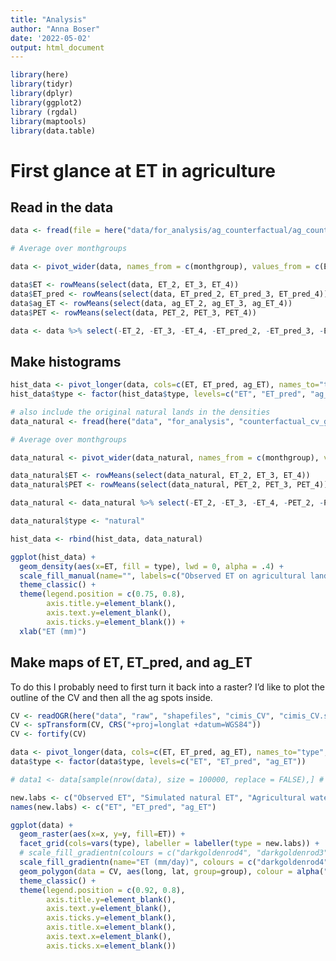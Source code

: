 ```yaml
---
title: "Analysis"
author: "Anna Boser"
date: '2022-05-02'
output: html_document
---
```


```r
library(here)
library(tidyr)
library(dplyr)
library(ggplot2)
library (rgdal)
library(maptools)
library(data.table)
```


# First glance at ET in agriculture 

## Read in the data
```r
data <- fread(file = here("data/for_analysis/ag_counterfactual/ag_counterfactual_default.csv"))
```


```r
# Average over monthgroups

data <- pivot_wider(data, names_from = c(monthgroup), values_from = c(ET, ET_pred, ag_ET, PET))

data$ET <- rowMeans(select(data, ET_2, ET_3, ET_4))
data$ET_pred <- rowMeans(select(data, ET_pred_2, ET_pred_3, ET_pred_4))
data$ag_ET <- rowMeans(select(data, ag_ET_2, ag_ET_3, ag_ET_4))
data$PET <- rowMeans(select(data, PET_2, PET_3, PET_4))

data <- data %>% select(-ET_2, -ET_3, -ET_4, -ET_pred_2, -ET_pred_3, -ET_pred_4, -ag_ET_2, -ag_ET_3, -ag_ET_4, -PET_2, -PET_3, -PET_4)
```

## Make histograms

```r
hist_data <- pivot_longer(data, cols=c(ET, ET_pred, ag_ET), names_to="type", values_to="ET")
hist_data$type <- factor(hist_data$type, levels=c("ET", "ET_pred", "ag_ET"))
```

```r
# also include the original natural lands in the densities
data_natural <- fread(here("data", "for_analysis", "counterfactual_cv_gs_mm.csv"))

# Average over monthgroups

data_natural <- pivot_wider(data_natural, names_from = c(monthgroup), values_from = c(ET, PET))

data_natural$ET <- rowMeans(select(data_natural, ET_2, ET_3, ET_4))
data_natural$PET <- rowMeans(select(data_natural, PET_2, PET_3, PET_4))

data_natural <- data_natural %>% select(-ET_2, -ET_3, -ET_4, -PET_2, -PET_3, -PET_4)

data_natural$type <- "natural"

hist_data <- rbind(hist_data, data_natural)
```


```r
ggplot(hist_data) + 
  geom_density(aes(x=ET, fill = type), lwd = 0, alpha = .4) + 
  scale_fill_manual(name="", labels=c("Observed ET on agricultural lands", "Simulted natural ET", "Agricultural water consumption", "Observed ET on natural lands"), values=c("navyblue", "darkgoldenrod4", "seagreen", "grey")) +
  theme_classic() +  
  theme(legend.position = c(0.75, 0.8),
        axis.title.y=element_blank(),
        axis.text.y=element_blank(),
        axis.ticks.y=element_blank()) +
  xlab("ET (mm)")
```


## Make maps of ET, ET_pred, and ag_ET

To do this I probably need to first turn it back into a raster? I'd like to plot the outline of the CV and then all the ag spots inside. 

```r
CV <- readOGR(here("data", "raw", "shapefiles", "cimis_CV", "cimis_CV.shp"))
CV <- spTransform(CV, CRS("+proj=longlat +datum=WGS84"))
CV <- fortify(CV)
```

```r
data <- pivot_longer(data, cols=c(ET, ET_pred, ag_ET), names_to="type", values_to="ET")
data$type <- factor(data$type, levels=c("ET", "ET_pred", "ag_ET"))
```

```r
# data1 <- data[sample(nrow(data), size = 100000, replace = FALSE),] # subset for fast testing

new.labs <- c("Observed ET", "Simulated natural ET", "Agricultural water consumption")
names(new.labs) <- c("ET", "ET_pred", "ag_ET")

ggplot(data) + 
  geom_raster(aes(x=x, y=y, fill=ET)) +
  facet_grid(cols=vars(type), labeller = labeller(type = new.labs)) +
  # scale_fill_gradientn(colours = c("darkgoldenrod4", "darkgoldenrod3", "darkgoldenrod2", "darkgoldenrod1", "khaki1", "lightgreen", "turquoise3", "deepskyblue3", "mediumblue", "mediumblue", "navyblue", "navyblue", "midnightblue", "midnightblue", "midnightblue", "black", "black")) +
  scale_fill_gradientn(name="ET (mm/day)", colours = c("darkgoldenrod4", "darkgoldenrod2", "khaki1", "lightgreen", "turquoise3", "deepskyblue3", "mediumblue", "navyblue", "midnightblue", "black"), limits = c(-2.5, 8)) +
  geom_polygon(data = CV, aes(long, lat, group=group), colour = alpha("black", 1), fill = NA) +
  theme_classic() +
  theme(legend.position = c(0.92, 0.8),
        axis.title.y=element_blank(),
        axis.text.y=element_blank(),
        axis.ticks.y=element_blank(), 
        axis.title.x=element_blank(),
        axis.text.x=element_blank(),
        axis.ticks.x=element_blank())
```

